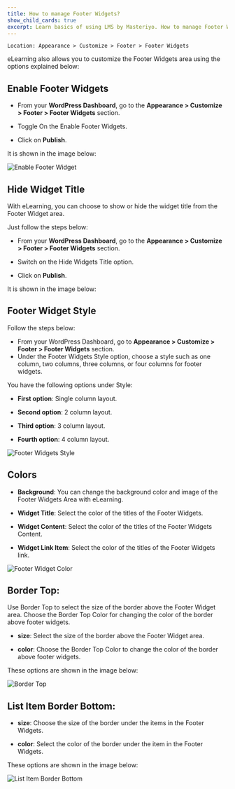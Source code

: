 ---
title: How to manage Footer Widgets?
show_child_cards: true
excerpt: Learn basics of using LMS by Masteriyo. How to manage Footer Widgets
---

    Location: Appearance > Customize > Footer > Footer Widgets

eLearning also allows you to customize the Footer Widgets area using the options explained below:

## Enable Footer Widgets

- From your **WordPress Dashboard**, go to the **Appearance > Customize > Footer > Footer Widgets** section.

- Toggle On the Enable Footer Widgets.

- Click on **Publish**.

It is shown in the image below:

![Enable Footer Widget](https://user-images.githubusercontent.com/109593521/183585549-700b21d9-884c-4cd0-b35f-10ab69a77a8a.gif)


## Hide Widget Title

With eLearning, you can choose to show or hide the widget title from the Footer Widget area.

Just follow the steps below:

- From your **WordPress Dashboard**, go to the **Appearance > Customize > Footer > Footer Widgets** section.

- Switch on the Hide Widgets Title option.

- Click on **Publish**.

It is shown in the image below:

## Footer Widget Style

Follow the steps below:

- From your WordPress Dashboard, go to **Appearance > Customize > Footer > Footer Widgets** section.
- Under the Footer Widgets Style option, choose a style such as one column, two columns, three columns, or four columns for footer widgets.

You have the following options under Style:

- **First option**: Single column layout.

- **Second option**: 2 column layout.

- **Third option**: 3 column layout.

- **Fourth option**: 4 column layout.

![Footer Widgets Style](https://user-images.githubusercontent.com/109593521/183586548-4ddbba48-9d79-4877-95f5-dcb48b0d8474.png)

## Colors

- **Background**: You can change the background color and image of the Footer Widgets Area with eLearning.

- **Widget Title**: Select the color of the titles of the Footer Widgets.

- **Widget Content**: Select the color of the titles of the Footer Widgets Content.

- **Widget Link Item**: Select the color of the titles of the Footer Widgets link.

![Footer Widget Color](https://user-images.githubusercontent.com/109593521/183590147-68894fc6-fdea-402e-968f-4d3cda7ba9e5.gif)


## Border Top: 

Use Border Top to select the size of the border above the Footer Widget area. Choose the Border Top Color for changing the color of the border above footer widgets.

 - **size**: Select the size of the border above the Footer Widget area.

 - **color**: Choose the Border Top Color to change the color of the border above footer widgets.
 
These options are shown in the image below:

![Border Top](https://user-images.githubusercontent.com/109593521/183590686-7e1d5e6b-fd0a-4eca-ace2-3495cada6676.png)


## List Item Border Bottom: 

- **size**: Choose the size of the border under the items in the Footer Widgets.

- **color**: Select the color of the border under the item in the Footer Widgets.   

These options are shown in the image below:

![List Item Border Bottom](https://user-images.githubusercontent.com/109593521/183591049-4dc9551a-de74-4531-86b5-d7ec17f232a9.png)
